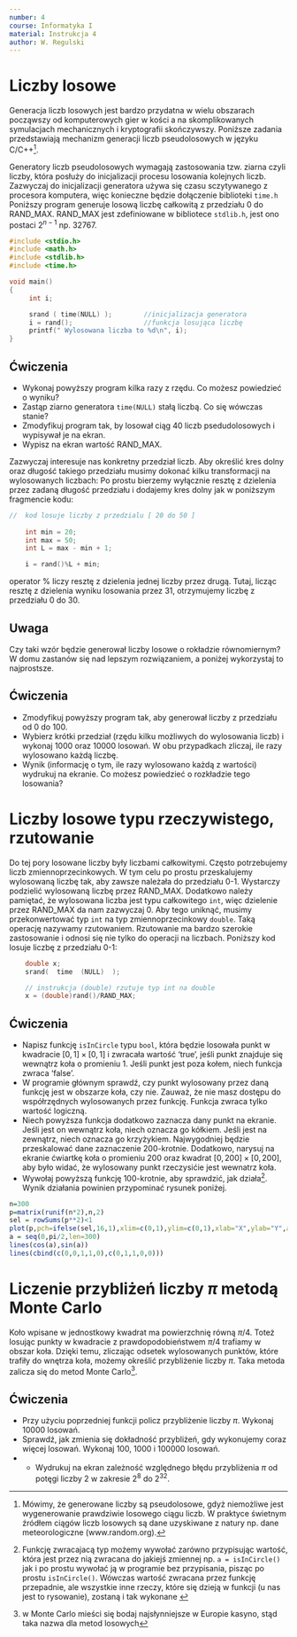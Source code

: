 ```yaml
---
number: 4
course: Informatyka I
material: Instrukcja 4
author: W. Regulski
---
```



# Liczby losowe
Generacja liczb losowych jest bardzo przydatna w wielu obszarach począwszy od komputerowych gier w kości a na skomplikowanych symulacjach mechanicznych i kryptografii skończywszy.
Poniższe zadania przedstawiają mechanizm generacji liczb pseudolosowych w języku C/C++^[Mówimy, że generowane liczby są pseudolosowe, gdyż niemożliwe jest wygenerowanie prawdziwie losowego ciągu liczb. W praktyce świetnym źródłem ciągów liczb losowych są dane uzyskiwane z natury  np. dane meteorologiczne (www.random.org).].

Generatory liczb pseudolosowych wymagają zastosowania tzw. ziarna czyli liczby, która posłuży do inicjalizacji procesu losowania kolejnych liczb. Zazwyczaj do inicjalizacji generatora używa się czasu sczytywanego z procesora komputera, więc konieczne będzie dołączenie biblioteki `time.h`
Poniższy program generuje losową liczbę całkowitą z przedziału 0 do RAND\_MAX. RAND\_MAX jest zdefiniowane w bibliotece `stdlib.h`, jest ono postaci $2^{n-1}$  np. 32767.

```c++
#include <stdio.h>
#include <math.h>
#include <stdlib.h>
#include <time.h>

void main()
{
     int i;

     srand ( time(NULL) );        //inicjalizacja generatora
     i = rand();                  //funkcja losująca liczbę
     printf(" Wylosowana liczba to %d\n", i);
}
```


## Ćwiczenia
- Wykonaj powyższy program kilka razy z rzędu. Co możesz powiedzieć o wyniku? 
- Zastąp ziarno generatora `time(NULL)` stałą liczbą. Co się wówczas stanie?
- Zmodyfikuj program tak, by losował ciąg 40 liczb psedudolosowych i wypisywał je na ekran.
- Wypisz na ekran wartość RAND\_MAX.

Zazwyczaj interesuje nas konkretny przedział liczb. Aby określić kres dolny oraz długość takiego przedziału musimy dokonać kilku transformacji na wylosowanych liczbach:
Po prostu bierzemy  wyłącznie resztę z dzielenia przez zadaną długość przedziału i dodajemy kres dolny jak w poniższym fragmencie kodu:

```c++
//  kod losuje liczby z przedzialu [ 20 do 50 ]
	
	int min = 20;
	int max = 50;
	int L = max - min + 1;

	i = rand()%L + min;
```

operator % liczy resztę z dzielenia jednej liczby przez drugą. Tutaj, licząc resztę z dzielenia wyniku losowania przez 31,  otrzymujemy liczbę z przedziału 0 do 30. 

## Uwaga
Czy taki wzór będzie generował liczby losowe o rokładzie równomiernym? W domu zastanów się nad lepszym rozwiązaniem, a poniżej wykorzystaj to najprostsze.

## Ćwiczenia
- Zmodyfikuj powyższy program tak, aby generował liczby z przedziału od 0 do 100.
- Wybierz krótki przedział (rzędu kilku możliwych do wylosowania liczb) i wykonaj 1000 oraz 10000 losowań. W obu przypadkach zliczaj, ile razy wylosowano każdą liczbę.
- Wynik (informację o tym, ile razy wylosowano każdą z wartości) wydrukuj na ekranie. Co możesz powiedzieć o rozkładzie tego losowania?


# Liczby losowe typu rzeczywistego, rzutowanie
Do tej pory losowane liczby były liczbami całkowitymi. Często potrzebujemy liczb zmiennoprzecinkowych. W tym celu po prostu przeskalujemy wylosowaną liczbę tak, aby zawsze należała do przedziału 0-1. Wystarczy podzielić wylosowaną liczbę przez RAND\_MAX. Dodatkowo należy pamiętać, że wylosowana liczba jest typu całkowitego `int`, więc dzielenie przez RAND\_MAX da nam zazwyczaj 0. Aby tego uniknąć, musimy przekonwertować typ `int` na typ zmiennoprzecinkowy 
`double`. Taką operację nazywamy rzutowaniem. Rzutowanie ma bardzo szerokie zastosowanie i odnosi się nie tylko do operacji na liczbach.
Poniższy kod losuje liczbę z przedziału 0-1:

```c++
    double x;
    srand(  time  (NULL)  );

    // instrukcja (double) rzutuje typ int na double
    x = (double)rand()/RAND_MAX;

```








## Ćwiczenia
- Napisz funkcję `isInCircle` typu `bool`, która będzie losowała punkt w kwadracie $[0,1]\times[0,1]$ i zwracała wartość 'true', jeśli punkt znajduje się wewnątrz koła o promieniu 1. Jeśli punkt jest poza kołem, niech funkcja zwraca 'false'.
- W programie głównym sprawdź, czy punkt wylosowany przez daną funkcję jest w obszarze koła, czy nie. Zauważ, że nie masz dostępu do współrzędnych wylosowanych przez funkcję. Funkcja zwraca tylko wartość logiczną.
- Niech powyższa funkcja dodatkowo zaznacza dany punkt na ekranie. Jeśli jest on wewnątrz koła, niech oznacza go kółkiem. Jeśli jest na zewnątrz, niech oznacza go krzyżykiem. Najwygodniej będzie przeskalować dane zaznaczenie 200-krotnie. Dodatkowo, narysuj na ekranie ćwiartkę koła o promieniu 200 oraz kwadrat  $[0,200]\times[0,200]$, aby było widać, że wylosowany punkt rzeczysićie jest wewnatrz koła.
- Wywołaj powyższą funkcję 100-krotnie, aby sprawdzić, jak działa^[Funkcję zwracajacą typ możemy wywołać zarówno przypisując wartość, która jest przez nią zwracana do jakiejś zmiennej np. `a = isInCircle()` jak i po prostu wywołać ją w programie bez przypisania, pisząc po prostu `isInCircle()`. Wówczas wartość zwracana przez funkcję przepadnie, ale wszystkie inne rzeczy, które się dzieją w funkcji (u nas jest to rysowanie), zostaną i tak wykonane ]. Wynik działania powinien przypominać rysunek poniżej.

```r
n=300
p=matrix(runif(n*2),n,2)
sel = rowSums(p**2)<1
plot(p,pch=ifelse(sel,16,1),xlim=c(0,1),ylim=c(0,1),xlab="X",ylab="Y",asp=1)
a = seq(0,pi/2,len=300)
lines(cos(a),sin(a))
lines(cbind(c(0,0,1,1,0),c(0,1,1,0,0)))
```

# Liczenie przybliżeń liczby $\pi$ metodą Monte Carlo
Koło wpisane w jednostkowy kwadrat ma powierzchnię równą  $\pi/4$. Toteż losując punkty w kwadracie z prawdopodobieństwem  $\pi/4$ trafiamy w obszar koła. 
Dzięki temu, zliczając odsetek wylosowanych punktów, które trafiły do wnętrza koła, możemy określić przybliżenie liczby   $\pi$. Taka metoda zalicza się do metod Monte Carlo^[w Monte Carlo mieści się bodaj najsłynniejsze w Europie kasyno, stąd taka nazwa dla metod losowych]. 


## Ćwiczenia
- Przy użyciu poprzedniej funkcji policz przybliżenie liczby $\pi$. Wykonaj 10000 losowań.
- Sprawdź, jak zmienia się dokładność przybliżeń, gdy wykonujemy coraz więcej losowań. Wykonaj 100, 1000 i 100000  losowań. 
- *  Wydrukuj na ekran zależność względnego błędu przybliżenia $\pi$ od potęgi liczby 2 w zakresie  $2^{8}$ do $2^{32}$.





